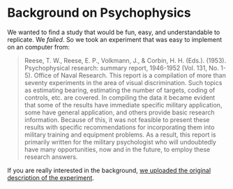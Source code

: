 # Background on Psychophysics {-}

We wanted to find a study that would be fun, easy, and understandable to replicate.
We *failed*.
So we took an experiment that was easy to implement on an computer from:

> Reese, T. W., Reese, E. P., Volkmann, J., & Corbin, H. H. (Eds.). (1953). Psychophysical research: summary report, 1946-1952 (Vol. 131, No. 1-5). Office of Naval Research.
> This report is a compilation of more than seventy experiments in the area of visual discrimination.
> Such topics as estimating bearing, estimating the number of targets, coding of controls, etc. are covered.
> In compiling the data it became evident that some of the results have immediate specific military application, some have general application, and others provide basic research information.
> Because of this, it was not feasible to present these results with specific recommendations for incorporating them into military training and equipment problems.
> As a result, this report is primarily written for the military psychologist who will undoubtedly have many opportunities, now and in the future, to employ these research answers.

If you are really interested in the background, [we uploaded the original description of the experiment](https://aaronpeikert.github.io/repro-collab/assets/Psychophysical%20Research%20Summary%201946-1952.pdf).
